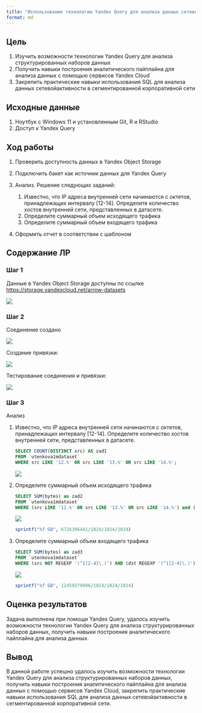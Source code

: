 ```yaml
---
title: "Использование технологии Yandex Query для анализа данных сетевой активности"
format: md
---
```


## Цель

1.  Изучить возможности технологии Yandex Query для анализа структурированных наборов данных
2.  Получить навыки построения аналитического пайплайна для анализа данных с помощью сервисов Yandex Cloud
3.  Закрепить практические навыки использования SQL для анализа данных сетевойактивности в сегментированной корпоративной сети

## ️Исходные данные

1.  Ноутбук c Windows 11 и установленным Git, R и RStudio
2.  Доступ к Yandex Query

## ️Ход работы

1.  Проверить доступность данных в Yandex Object Storage

2.  Подключить бакет как источник данных для Yandex Query

3.  Анализ. Решение следующих заданий:

    1.  Известно, что IP адреса внутренней сети начинаются с октетов, принадлежащих интервалу \[12-14\]. Определите количество хостов внутренней сети, представленных в датасете.
    2.  Определите суммарный объем исходящего трафика
    3.  Определите суммарный объем входящего трафика

4.  Оформить отчет в соответствии с шаблоном

## Содержание ЛР

### Шаг 1

Данные в Yandex Object Storage доступны по ссылке <https://storage.yandexcloud.net/arrow-datasets>

![](images/clipboard-1369615381.png)

### Шаг 2

Соединение создано

![](images/clipboard-788294772.png)

Создание привязки:

![](images/clipboard-3598576721.png)

Тестирование соединения и привязки:

![](images/clipboard-806725135.png)

### Шаг 3

Анализ

1.  Известно, что IP адреса внутренней сети начинаются с октетов, принадлежащих интервалу \[12-14\]. Определите количество хостов внутренней сети, представленных в датасете.

    ``` sql
    SELECT COUNT(DISTINCT src) AS zad1
    FROM `utenkova1mdataset`
    WHERE src LIKE '12.%' OR src LIKE '13.%' OR src LIKE '14.%';
    ```

    ![](images/clipboard-2338500356.png)

2.  Определите суммарный объем исходящего трафика

    ``` sql
    SELECT SUM(bytes) as zad2
    FROM `utenkova1mdataset`
    WHERE (src LIKE '12.%' OR src LIKE '13.%' OR src LIKE '14.%') and (dst NOT REGEXP '(^1[2-4]\.)');
    ```

    ![](images/clipboard-3237993218.png)

    ```r
    sprintf("%f GB", 6726396441/1024/1024/1024)
    ```

3.  Определите суммарный объем входящего трафика

    ``` sql
    SELECT SUM(bytes) as zad3
    FROM `utenkova1mdataset`
    WHERE (src NOT REGEXP '(^1[2-4]\.)') AND (dst REGEXP '(^1[2-4]\.)');
    ```

    ![](images/clipboard-3867971624.png)

    ```r
    sprintf("%f GB", 12459379906/1024/1024/1024)
    ```

## Оценка результатов

Задача выполнена при помощи Yandex Query, удалось изучить возможности технологии Yandex Query для анализа структурированных наборов данных, получить навыки построения аналитического пайплайна для анализа данных.

## Вывод

В данной работе успешно удалось изучить возможности технологии Yandex Query для анализа структурированных наборов данных, получить навыки построения аналитического пайплайна для анализа данных с помощью сервисов Yandex Cloud, закрепить практические навыки использования SQL для анализа данных сетевойактивности в сегментированной корпоративной сети.
